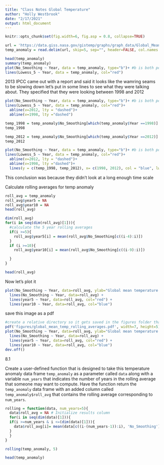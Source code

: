 ```yaml
---
title: "Class Notes Global Temperature"
author: "Holly Westbrook"
date: "2/17/2021"
output: html_document
---
```


```r
knitr::opts_chunk$set(fig.width=6, fig.asp = 0.8, collapse=TRUE) 
```

```r
url = 'https://data.giss.nasa.gov/gistemp/graphs/graph_data/Global_Mean_Estimates_based_on_Land_and_Ocean_Data/graph.txt'
temp_anomaly = read.delim(url, skip=5, sep="", header=FALSE, col.names = c("Year", "No_Smoothing", "Lowess_5"))

head(temp_anomaly)
summary(temp_anomaly)
plot(No_Smoothing ~ Year, data = temp_anomaly, type="b")+ #b is both points and lines
lines(Lowess_5 ~ Year, data = temp_anomaly, col="red")
```

2013 IPCC came out with a report and said it looks like the wamring seams to be slowing down
let's put in some lines to see what they were talking about. They specified that they were looking between 1998 and 2012


```r
plot(No_Smoothing ~ Year, data = temp_anomaly, type="b")+ #b is both points and lines
lines(Lowess_5 ~ Year, data = temp_anomaly, col="red")+
  abline(v=2012, lty = "dashed")+
  abline(v=1998, lty ="dashed")

temp_1998 = temp_anomaly$No_Smoothing[which(temp_anomaly$Year ==1998)]
temp_1998

temp_2012 = temp_anomaly$No_Smoothing[which(temp_anomaly$Year ==2012)]
temp_2012

plot(No_Smoothing ~ Year, data = temp_anomaly, type="b")+ #b is both points and lines
lines(Lowess_5 ~ Year, data = temp_anomaly, col="red")+
  abline(v=2012, lty = "dashed")+
  abline(v=1998, lty ="dashed")+
  lines(y = c(temp_1998, temp_2012), x= c(1998, 2012), col = "blue", lwd=2)

```

This conclusion was because they didn't look at a long enough time scale

Calculate rolling averages for temp anomaly 

```r
roll_avg = temp_anomaly
roll_avg$year5 = NA
roll_avg$year10 = NA
head(roll_avg)

dim(roll_avg)
for(i in seq(dim(roll_avg)[1])){
  #calculate the 5 year rolling averages
  if(i >=5){
    roll_avg$year5[i] = mean(roll_avg$No_Smoothing[c((i-4):i)])
  }
  if (i >=10){
    roll_avg$year10[i] = mean(roll_avg$No_Smoothing[c((i-9):i)])

  }
}

head(roll_avg)
```

Now let's plot it



```r
plot(No_Smoothing ~ Year, data=roll_avg, ylab="Global mean temperature anomaly") + 
  lines(No_Smoothing ~ Year, data=roll_avg) +
  lines(year5 ~ Year, data=roll_avg, col="red") +
  lines(year10 ~ Year, data=roll_avg, col="blue")


```

save this image as a pdf

```r
#create a relative directory so it gets saved in the figures folder that we already have in this directory
pdf('figures/global_mean_temp_rolling_averages.pdf', width=7, height=5)
plot(No_Smoothing ~ Year, data=roll_avg, ylab="Global mean temperature anomaly") + 
  lines(No_Smoothing ~ Year, data=roll_avg) +
  lines(year5 ~ Year, data=roll_avg, col="red") +
  lines(year10 ~ Year, data=roll_avg, col="blue")
dev.off()

```


8.1

Create a user-defined function that is designed to take this temperature anomaly data frame `temp_anomaly` as a parameter called `data` along with a variable `num_years` that indicates the number of years in the rolling average that someone may want to compute. Have the function return the `temp_anomaly` data frame with an added column called `temp_anomaly$roll_avg` that contains the rolling average corresponding to `num_years`. 

```r
rolling = function(data, num_years=5){
  data$roll_avg = NA # Initialize results column
  for(i in seq(dim(data)[1])){
  if(i >=num_years & i <=(dim(data)[1])){
    data$roll_avg[i]= mean(data[c((i-(num_years-1)):i), 'No_Smoothing'])
  }
  }
}

rolling(temp_anomaly, 5)

head(temp_anomaly)
```



